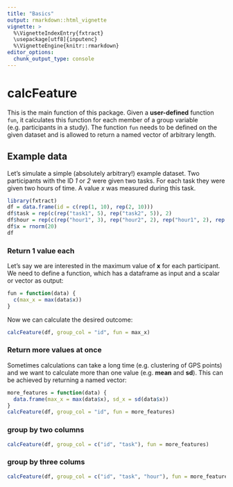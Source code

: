 ```yaml
---
title: "Basics"
output: rmarkdown::html_vignette
vignette: >
  %\VignetteIndexEntry{fxtract}
  \usepackage[utf8]{inputenc}
  %\VignetteEngine{knitr::rmarkdown}
editor_options: 
  chunk_output_type: console
---
```


# calcFeature
This is the main function of this package. Given a **user-defined** function `fun`, it calculates this function for each member of a group variable (e.g. participants in a study). 
The function `fun` needs to be defined on the given dataset and is allowed to return a named vector of arbitrary length.

## Example data
Let's simulate a simple (absolutely arbitrary!) example dataset.
Two participants with the ID *1* or *2* were given two tasks.
For each task they were given two hours of time. 
A value *x* was measured during this task.
```r
library(fxtract)
df = data.frame(id = c(rep(1, 10), rep(2, 10)))
df$task = rep(c(rep("task1", 5), rep("task2", 5)), 2)
df$hour = rep(c(rep("hour1", 3), rep("hour2", 2), rep("hour1", 2), rep("hour2", 3)), 2)
df$x = rnorm(20)
df
```

### Return 1 value each
Let's say we are interested in the maximum value of **x** for each participant. 
We need to define a function, which has a dataframe as input and a scalar or vector as output:
```r
fun = function(data) {
  c(max_x = max(data$x))
}
```
Now we can calculate the desired outcome:
```r
calcFeature(df, group_col = "id", fun = max_x)
```


### Return more values at once
Sometimes calculations can take a long time (e.g. clustering of GPS points) and we want to calculate more than one value (e.g. **mean** and **sd**). This can be achieved by returning a named vector:
```r
more_features = function(data) {
  data.frame(max_x = max(data$x), sd_x = sd(data$x))
}
calcFeature(df, group_col = "id", fun = more_features)
```

### group by two columns
```r
calcFeature(df, group_col = c("id", "task"), fun = more_features)
```

### group by three colums
```r
calcFeature(df, group_col = c("id", "task", "hour"), fun = more_features)
```



